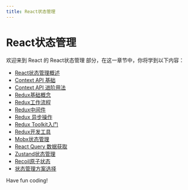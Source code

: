 ```yaml
---
title: React状态管理
---
```


# React状态管理

欢迎来到 React 的 React状态管理 部分，在这一章节中，你将学到以下内容：

- [React状态管理概述](./0-react-state-management-overview.mdx)
- [Context API 基础](./1-context-api-basics.mdx)
- [Context API 进阶用法](./2-advanced-usage-of-context-api.mdx)
- [Redux基础概念](./3-redux-basic-concepts.mdx)
- [Redux工作流程](./4-redux-workflow.mdx)
- [Redux中间件](./5-redux-middleware.mdx)
- [Redux 异步操作](./6-redux-asynchronous-operation.mdx)
- [Redux Toolkit入门](./7-getting-started-with-redux-toolkit.mdx)
- [Redux开发工具](./8-redux-development-tools.mdx)
- [Mobx状态管理](./9-mobx-state-management.mdx)
- [React Query 数据获取](./10-react-query-data-acquisition.mdx)
- [Zustand状态管理](./11-zustand-state-management.mdx)
- [Recoil原子状态](./12-recoil-atomic-state.mdx)
- [状态管理方案选择](./13-state-management-solution-selection.mdx)

Have fun coding!